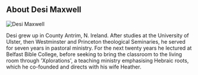 
## About Desi Maxwell

![Desi Maxwell](./desi.jpg)

Desi grew up in County Antrim, N. Ireland. After studies at the University of Ulster, then Westminster and Princeton theological Seminaries, he served for seven years in pastoral ministry. For the next twenty years he lectured at Belfast Bible College, before seeking to bring the classroom to the living room through 'Xplorations', a teaching ministry emphasising Hebraic roots, which he co-founded and directs with his wife Heather. 

